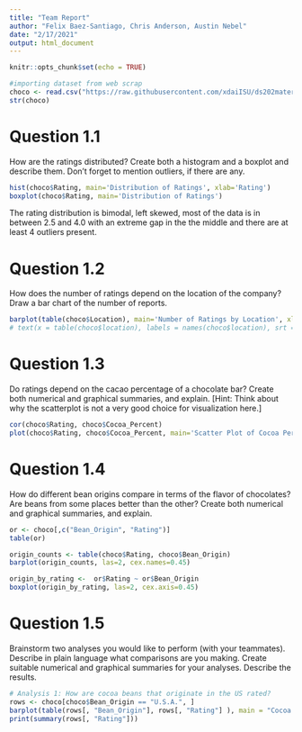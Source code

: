 ```yaml
---
title: "Team Report"
author: "Felix Baez-Santiago, Chris Anderson, Austin Nebel"
date: "2/17/2021"
output: html_document
---
```


```r
knitr::opts_chunk$set(echo = TRUE)
```

```r
#importing dataset from web scrap
choco <- read.csv("https://raw.githubusercontent.com/xdaiISU/ds202materials/master/hwlabs/data/choco.csv")
str(choco)
```
# Question 1.1 
How are the ratings distributed? Create both a histogram and a boxplot and describe them. Don’t forget to mention outliers, if there are any.
```r
hist(choco$Rating, main='Distribution of Ratings', xlab='Rating')
boxplot(choco$Rating, main='Distribution of Ratings')
```
The rating distribution is bimodal, left skewed, most of the data is in between 2.5 and 4.0 with an extreme gap in the the middle and there are at least 4 outliers present. 

# Question 1.2
How does the number of ratings depend on the location of the company? Draw a bar chart of the number of reports.
```r
barplot(table(choco$Location), main='Number of Ratings by Location', xlab='Year', ylab='Count', las  = 2)
# text(x = table(choco$location), labels = names(choco$location), srt = 45, xpd = Na)
```
# Question 1.3
Do ratings depend on the cacao percentage of a chocolate bar? Create both numerical and graphical summaries, and explain. [Hint: Think about why the scatterplot is not a very good choice for visualization here.]
```r
cor(choco$Rating, choco$Cocoa_Percent)
plot(choco$Rating, choco$Cocoa_Percent, main='Scatter Plot of Cocoa Percentage and Rating', xlab='Rating', ylab='Cocoa Percent')
```

# Question 1.4
How do different bean origins compare in terms of the flavor of chocolates? Are beans from some places better than the other? Create both numerical and graphical summaries, and explain.
```r
or <- choco[,c("Bean_Origin", "Rating")]
table(or)

origin_counts <- table(choco$Rating, choco$Bean_Origin)
barplot(origin_counts, las=2, cex.names=0.45)

origin_by_rating <-  or$Rating ~ or$Bean_Origin
boxplot(origin_by_rating, las=2, cex.axis=0.45)
```


# Question 1.5
Brainstorm two analyses you would like to perform (with your teammates). Describe in plain language what comparisons are you making. Create suitable numerical and graphical summaries for your analyses. Describe the results.
```r
# Analysis 1: How are cocoa beans that originate in the US rated?
rows <- choco[choco$Bean_Origin == "U.S.A.", ]
barplot(table(rows[, "Bean_Origin"], rows[, "Rating"] ), main = "Cocoa Beans from the U.S.")
print(summary(rows[, "Rating"]))
```